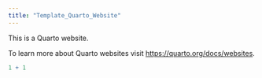 ```yaml
---
title: "Template_Quarto_Website"
---
```


This is a Quarto website.

To learn more about Quarto websites visit <https://quarto.org/docs/websites>.

```r
1 + 1
```
